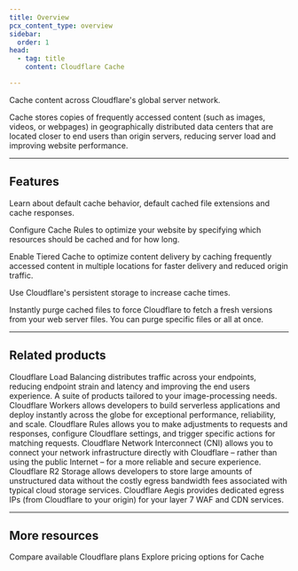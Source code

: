 ```yaml
---
title: Overview
pcx_content_type: overview
sidebar:
  order: 1
head:
  - tag: title
    content: Cloudflare Cache

---
```



<Description>

Cache content across Cloudflare's global server network. 
</Description>

<Plan type="all" />

Cache stores copies of frequently accessed content (such as images, videos, or webpages) in geographically distributed data centers that are located closer to end users than origin servers, reducing server load and improving website performance.

***

## Features

<Feature header="Default cache behavior" href="/cache/concepts/default-cache-behavior/">

Learn about default cache behavior, default cached file extensions and cache responses.


</Feature>

<Feature header="Cache Rules" href="/cache/how-to/cache-rules/">

Configure Cache Rules to optimize your website by specifying which resources should be cached and for how long.


</Feature>

<Feature header="Tiered Cache" href="/cache/how-to/tiered-cache/">

Enable Tiered Cache to optimize content delivery by caching frequently accessed content in multiple locations for faster delivery and reduced origin traffic.


</Feature>

<Feature header="Cache Reserve" href="/cache/advanced-configuration/cache-reserve/">

Use Cloudflare's persistent storage to increase cache times.


</Feature>

<Feature header="Purge" href="/cache/how-to/purge-cache/">

Instantly purge cached files to force Cloudflare to fetch a fresh versions from your web server files. You can purge specific files or all at once.


</Feature>

***

## Related products

<RelatedProduct header="Load Balancing" href="/load-balancing/" product="load-balancing">
Cloudflare Load Balancing distributes traffic across your <GlossaryTooltip term="endpoint">endpoints</GlossaryTooltip>, reducing endpoint strain and latency and improving the end users experience. 
</RelatedProduct>

<RelatedProduct header="Images" href="/images/" product="images">
A suite of products tailored to your image-processing needs. 
</RelatedProduct>

<RelatedProduct header="Workers" href="/workers/" product="workers">
Cloudflare Workers allows developers to build serverless applications and deploy instantly across the globe for exceptional performance, reliability, and scale. 
</RelatedProduct>

<RelatedProduct header="Rules" href="/rules/" product="rules">
Cloudflare Rules allows you to make adjustments to requests and responses, configure Cloudflare settings, and trigger specific actions for matching requests. 
</RelatedProduct>

<RelatedProduct header="Cloudflare Network Interconnect" href="/network-interconnect/" product="network-interconnect">
Cloudflare Network Interconnect (CNI) allows you to connect your network infrastructure directly with Cloudflare – rather than using the public Internet – for a more reliable and secure experience. 
</RelatedProduct>

<RelatedProduct header="R2" href="/r2/" product="r2">
Cloudflare R2 Storage allows developers to store large amounts of unstructured data without the costly egress bandwidth fees associated with typical cloud storage services. 
</RelatedProduct>

<RelatedProduct header="Aegis" href="/aegis/" product="aegis">
Cloudflare Aegis provides dedicated egress IPs (from Cloudflare to your origin) for your layer 7 WAF and CDN services. 
</RelatedProduct>

***

## More resources

<CardGrid>

<LinkTitleCard title="Plans" href="https://www.cloudflare.com/cdn/" icon="document">
Compare available Cloudflare plans
</LinkTitleCard>

<LinkTitleCard title="Pricing" href="https://www.cloudflare.com/plans/#overview" icon="seti:shell">
Explore pricing options for Cache
</LinkTitleCard>

</CardGrid>

